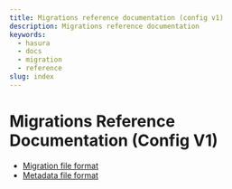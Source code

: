 ```yaml
---
title: Migrations reference documentation (config v1)
description: Migrations reference documentation
keywords:
  - hasura
  - docs
  - migration
  - reference
slug: index
---
```


# Migrations Reference Documentation (Config V1)

- [Migration file format](/migrations-metadata-seeds/legacy-configs/config-v1/reference/migration-file-format.mdx)
- [Metadata file format](/migrations-metadata-seeds/legacy-configs/config-v1/reference/metadata-file-format.mdx)
